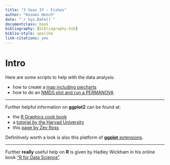 ```yaml
---
title: "3 Seas 37 - Fishes"
author: "Kosmas Hench"
date: "`r Sys.Date()`"
documentclass: book
bibliography: [bibliography.bib]
biblio-style: apalike
link-citations: yes
---
```

# Intro

Here are some scripts to help with the data analysis:

- how to create a [map including piecharts](pie-map-template.html)
- how to do an [NMDS plot and run a PERMANOVA](nmdspermanova-template.html)

------

Further helpful information on **ggplot2** can be found at:

- the [R Graphics cook book](http://www.cookbook-r.com/Graphs/)
- a [tutorial by the Harvad University](http://tutorials.iq.harvard.edu/R/Rgraphics/Rgraphics.html#introduction)
- this [page by Zev Ross](http://zevross.com/blog/2014/08/04/beautiful-plotting-in-r-a-ggplot2-cheatsheet-3/)

Definitively worth a look is also this platform of [**ggplot** extensions](http://www.ggplot2-exts.org/).

------

Further **really** useful help on **R** is given by Hadley Wickham in his online book ["R for Data Science"](https://r4ds.had.co.nz/introduction.html).
